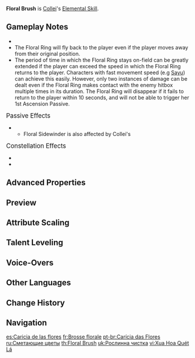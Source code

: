 {{Talent Infobox
|image         = Talent Floral Brush.png
|character     = Collei
|type          = Elemental Skill
|info          = Throws out a Floral Ring that deals 1 instance of {{Color|Dendro DMG}} to targets it comes into contact with.<br />The Floral Ring will return after a set time, dealing {{Color|Dendro DMG}} once again.
|CD            = 12s
|attr1         = Skill DMG
|value1        = 151.2-321.3%
|scale_att1    = ATK
}}
{{Description|This is Collei's go-to gadget for dealing with unruly wild beasts. A few good thwacks from this tool will generally improve their bahvaior. This same principle works just as well on evildoers.}}
'''Floral Brush''' is [[Collei]]'s [[Elemental Skill]].

==Gameplay Notes==
* {{TalentNote|particles|2.5}}
* The Floral Ring will fly back to the player even if the player moves away from their original position.
* The period of time in which the Floral Ring stays on-field can be greatly extended if the player can exceed the speed in which the Floral Ring returns to the player. Characters with fast movement speed (e.g [[Sayu]]) can achieve this easily. However, only two instances of damage can be dealt even if the Floral Ring makes contact with the enemy hitbox multiple times in its duration. The Floral Ring will disappear if it fails to return to the player within 10 seconds, and will not be able to trigger her 1st Ascension Passive.

;<big>Passive Effects</big>
* {{TalentNote|character=Collei|talent=Floral Brush|ascension|1|Floral Sidewinder|affects Floral Brush as follows: If any party member triggers an [[elemental reaction]] involving {{Dendro}} before the Floral Ring returns, then it grants the Sprout effect upon return, which continuously deals {{Color|Dendro DMG}} equivalent to 40% of Collei's ATK to nearby opponents for 3s.}}
** Floral Sidewinder is also affected by Collei's {{TalentNote|constellation|2|Through Hill and Copse|If Floral Sidewinder is unlocked, then the Sprout effect becomes guaranteed on return of the Floral Ring, and triggering an elemental reaction involving {{Dendro}} before it returns now extends the duration of the Sprout effect by 3 seconds.}}

;<big>Constellation Effects</big>
* {{TalentNote|constellation|3|Scent of Summer}}
* {{TalentNote|constellation|6|Forest of Falling Arrows}}

==Advanced Properties==
{{Advanced Properties
|title   = Skill DMG
|gu      = 1U
|icdtag  = none
|poise   = 40
|impulse = 2
}}

==Preview==
{{Preview
|file=Floral Brush Preview
}}

==Attribute Scaling==
{{Talent Scaling
|talentType=Elemental Skill
|levels=13
|order=skilldmg,cd
|titles=Skill DMG (%),CD
|skilldmg_1=151.2
|skilldmg_2=162.54
|skilldmg_3=173.88
|skilldmg_4=189
|skilldmg_5=200.34
|skilldmg_6=211.68
|skilldmg_7=226.8
|skilldmg_8=241.92
|skilldmg_9=257.04
|skilldmg_10=272.16
|skilldmg_11=287.28
|skilldmg_12=302.4
|skilldmg_13=321.3
|cd=12s
}}

==Talent Leveling==
{{Talent Upgrade|Collei}}

==Voice-Overs==
{{Talent VO}}

==Other Languages==
{{Other Languages
|en      = Floral Brush
|zhs     = 拂花偈叶
|zhs_rm  = Fúhuā Jìyè
|zht     = 拂花偈葉
|zht_rm  = Fúhuā Jìyè
|zh_tl   = Flower Brushing Leaf Hymn
|ja      = 花触葉讃
|ja_rm   = Kashoku Yousan{{Assumed}}
|ja_tl   = Flower Touching Leaf Hymn
|ko      = 스쳐 지나가는 풀잎
|ko_rm   = Seuchyeo Jina'ganeun Pullip
|ko_tl   = Grazing Leaf
|es      = Caricia de las flores
|es_tl   = Caress of the Flowers
|fr      = Brosse florale
|fr_tl   = Floral Brush
|ru      = Сметающие цветы
|ru_tl   = Brushing-Off Flowers
|th      = Floral Brush
|vi      = Xua Hoa Quét Lá
|vi_tl   = 
|de      = Der Kämpferin Laub
|de_tl   = The Fighter's Leaves
|de_note = Notably the female form is used.
|id      = Floral Brush
|pt      = Carícias das Flores
|pt_tl   = Caress of the Flowers
|tr      = Doğa Temizliği
|tr_tl   = 
|it      = Pennello floreale
|it_tl   = Floral Brush
}}

==Change History==
{{Change History|3.0}}

==Navigation==
{{Talent Navbox|Collei}}

[[es:Caricia de las flores]]
[[fr:Brosse florale]]
[[pt-br:Carícia das Flores]]
[[ru:Сметающие цветы]]
[[th:Floral Brush]]
[[uk:Рослинна чистка]]
[[vi:Xua Hoa Quét Lá]]